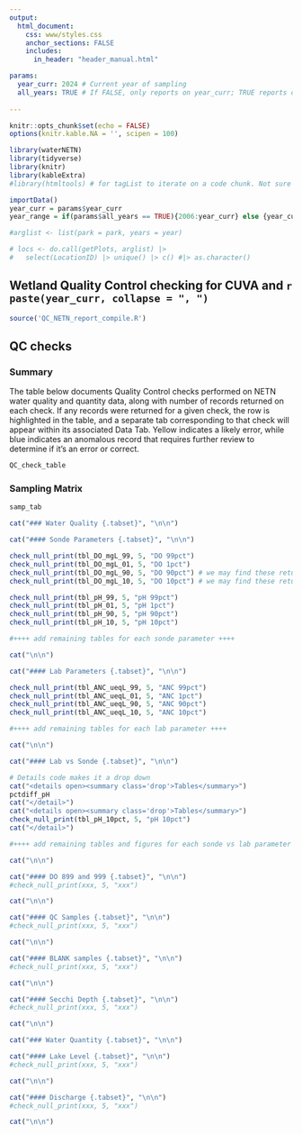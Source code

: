 ```yaml
---
output:
  html_document:
    css: www/styles.css
    anchor_sections: FALSE
    includes:
      in_header: "header_manual.html"

params:
  year_curr: 2024 # Current year of sampling
  all_years: TRUE # If FALSE, only reports on year_curr; TRUE reports on all years; Not enabled yet. Currently all years.
  
---
```


```r
knitr::opts_chunk$set(echo = FALSE)
options(knitr.kable.NA = '', scipen = 100)
```

```r
library(waterNETN)
library(tidyverse)
library(knitr)
library(kableExtra)
#library(htmltools) # for tagList to iterate on a code chunk. Not sure I'm going to need this yet.

importData()
year_curr = params$year_curr
year_range = if(params$all_years == TRUE){2006:year_curr} else {year_curr}

#arglist <- list(park = park, years = year)

# locs <- do.call(getPlots, arglist) |>
#   select(LocationID) |> unique() |> c() #|> as.character()
```


Wetland Quality Control checking for CUVA and `r paste(year_curr, collapse = ", ")` {.tabset .tabset-pills}
---

```r
source('QC_NETN_report_compile.R')
```

## QC checks {.tabset}
### Summary {.tabset}
The table below documents Quality Control checks performed on NETN water quality and quantity data, along with number of records returned on each check. If any records were returned for a given check, the row is highlighted in the table, and a separate tab corresponding to that check will appear within its associated Data Tab. Yellow indicates a likely error, while blue indicates an anomalous record that requires further review to determine if it's an error or correct. 
```r
QC_check_table
```

### Sampling Matrix
```r
samp_tab 
```

```r
cat("### Water Quality {.tabset}", "\n\n")
```

```r
cat("#### Sonde Parameters {.tabset}", "\n\n")

check_null_print(tbl_DO_mgL_99, 5, "DO 99pct")
check_null_print(tbl_DO_mgL_01, 5, "DO 1pct")
check_null_print(tbl_DO_mgL_90, 5, "DO 90pct") # we may find these return too many records
check_null_print(tbl_DO_mgL_10, 5, "DO 10pct") # we may find these return too many records

check_null_print(tbl_pH_99, 5, "pH 99pct")
check_null_print(tbl_pH_01, 5, "pH 1pct")
check_null_print(tbl_pH_90, 5, "pH 90pct") 
check_null_print(tbl_pH_10, 5, "pH 10pct") 

#++++ add remaining tables for each sonde parameter ++++

cat("\n\n")
```

```r
cat("#### Lab Parameters {.tabset}", "\n\n")

check_null_print(tbl_ANC_ueqL_99, 5, "ANC 99pct")
check_null_print(tbl_ANC_ueqL_01, 5, "ANC 1pct")
check_null_print(tbl_ANC_ueqL_90, 5, "ANC 90pct") 
check_null_print(tbl_ANC_ueqL_10, 5, "ANC 10pct") 

#++++ add remaining tables for each lab parameter ++++

cat("\n\n")
```

```r
cat("#### Lab vs Sonde {.tabset}", "\n\n")

# Details code makes it a drop down
cat("<details open><summary class='drop'>Tables</summary>")
pctdiff_pH
cat("</detail>")
cat("<details open><summary class='drop'>Tables</summary>")
check_null_print(tbl_pH_10pct, 5, "pH 10pct")
cat("</detail>")

#++++ add remaining tables and figures for each sonde vs lab parameter ++++

cat("\n\n")
```

```r
cat("#### DO 899 and 999 {.tabset}", "\n\n")
#check_null_print(xxx, 5, "xxx")

cat("\n\n")
```

```r
cat("#### QC Samples {.tabset}", "\n\n")
#check_null_print(xxx, 5, "xxx")

cat("\n\n")
```


```r
cat("#### BLANK samples {.tabset}", "\n\n")
#check_null_print(xxx, 5, "xxx")

cat("\n\n")
```

```r
cat("#### Secchi Depth {.tabset}", "\n\n")
#check_null_print(xxx, 5, "xxx")

cat("\n\n")
```


```r
cat("### Water Quantity {.tabset}", "\n\n")
```


```r
cat("#### Lake Level {.tabset}", "\n\n")
#check_null_print(xxx, 5, "xxx")

cat("\n\n")
```


```r
cat("#### Discharge {.tabset}", "\n\n")
#check_null_print(xxx, 5, "xxx")

cat("\n\n")
```
